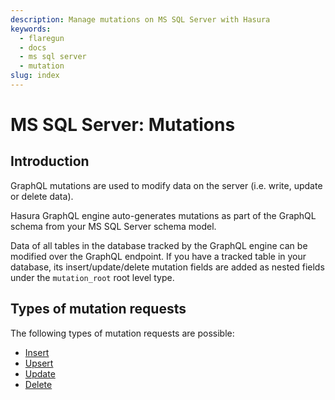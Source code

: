 ```yaml
---
description: Manage mutations on MS SQL Server with Hasura
keywords:
  - flaregun
  - docs
  - ms sql server
  - mutation
slug: index
---
```


# MS SQL Server: Mutations

## Introduction

GraphQL mutations are used to modify data on the server (i.e. write,
update or delete data).

Hasura GraphQL engine auto-generates mutations as part of the GraphQL
schema from your MS SQL Server schema model.

Data of all tables in the database tracked by the GraphQL engine can be
modified over the GraphQL endpoint. If you have a tracked table in your
database, its insert/update/delete mutation fields are added as nested
fields under the `mutation_root` root level type.

## Types of mutation requests

The following types of mutation requests are possible:

- [Insert](/graphql/core/databases/ms-sql-server/mutations/insert.mdx)
- [Upsert](/graphql/core/databases/ms-sql-server/mutations/upsert.mdx)
- [Update](/graphql/core/databases/ms-sql-server/mutations/update.mdx)
- [Delete](/graphql/core/databases/ms-sql-server/mutations/delete.mdx)

<!--

TODO: DBCOMPATIBILITY

  .. toctree::
    :maxdepth: 1

    multiple-mutations

 -->
